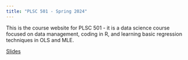 ```yaml
---
title: "PLSC 501 - Spring 2024"
---
```


This is the course website for PLSC 501 - it is a data science course focused on data management, coding in R, and learning basic regression techniques in OLS and MLE.

[Slides](slides.qmd)

<!-- [Code and Data](code.qmd) -->
